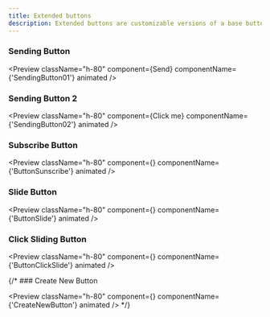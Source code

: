 ```yaml
---
title: Extended buttons
description: Extended buttons are customizable versions of a base button that enhance interaction with stateful features.
---
```


### Sending Button

<Preview
  className="h-80"
  component={<SendingButton>Send</SendingButton>}
  componentName={'SendingButton01'}
  animated
/>

### Sending Button 2

<Preview
  className="h-80"
  component={<SendingButton02>Click me</SendingButton02>}
  componentName={'SendingButton02'}
  animated
/>

### Subscribe Button

<Preview
  className="h-80"
  component={<SubscribeButton/>}
  componentName={'ButtonSunscribe'}
  animated
/>

### Slide Button

<Preview
  className="h-80"
  component={<ButtonSlide/>}
  componentName={'ButtonSlide'}
  animated
/>


### Click Sliding Button

<Preview
  className="h-80"
  component={<ClickSlideButton/>}
  componentName={'ButtonClickSlide'}
  animated
/>

{/* ### Create New Button

<Preview
  className="h-80"
  component={<CreateNewButton/>}
  componentName={'CreateNewButton'}
  animated
/> */}